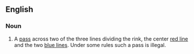==English==
===Noun===
{{en-noun|es}}
#{{context|ice hockey|lang=en}} A [[pass]] across two of the three lines dividing the rink, the center [[red line]] and the two [[blue lines]]. Under some rules such a pass is illegal.